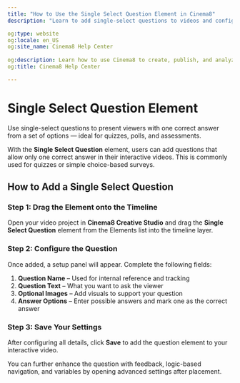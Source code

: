 ---
title: "How to Use the Single Select Question Element in Cinema8"
description: "Learn to add single‑select questions to videos and configure questions. Get instant feedback and apply conditional branching. Visit Cinema8."

og:type: website
og:locale: en_US
og:site_name: Cinema8 Help Center
 
og:description: Learn how to use Cinema8 to create, publish, and analyze interactive videos.
og:title: Cinema8 Help Center

---


# Single Select Question Element

<Callout type="info">
Use single-select questions to present viewers with one correct answer from a set of options — ideal for quizzes, polls, and assessments.
</Callout>

With the **Single Select Question** element, users can add questions that allow only one correct answer in their interactive videos. This is commonly used for quizzes or simple choice-based surveys.

## How to Add a Single Select Question

<Steps>

### Step 1: Drag the Element onto the Timeline

Open your video project in **Cinema8 Creative Studio** and drag the **Single Select Question** element from the Elements list into the timeline layer.

### Step 2: Configure the Question

Once added, a setup panel will appear. Complete the following fields:

1. **Question Name** – Used for internal reference and tracking
2. **Question Text** – What you want to ask the viewer
3. **Optional Images** – Add visuals to support your question
4. **Answer Options** – Enter possible answers and mark one as the correct answer

### Step 3: Save Your Settings

After configuring all details, click **Save** to add the question element to your interactive video.

</Steps>

<Callout type="default">
You can further enhance the question with feedback, logic-based navigation, and variables by opening advanced settings after placement.
</Callout>